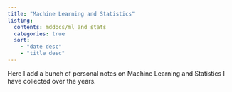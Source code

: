 ```yaml
---
title: "Machine Learning and Statistics"
listing:
  contents: mddocs/ml_and_stats
  categories: true
  sort:
    - "date desc"
    - "title desc"
---
```


Here I add a bunch of personal notes on Machine Learning and Statistics I have collected over the years.